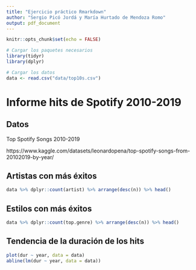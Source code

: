 ```yaml
---
title: "Ejercicio práctico Rmarkdown"
author: "Sergio Picó Jordá y María Hurtado de Mendoza Romo"
output: pdf_document
---
```


```r

knitr::opts_chunk$set(echo = FALSE)

# Cargar los paquetes necesarios
library(tidyr)
library(dplyr)

# Cargar los datos
data <- read.csv("data/top10s.csv")

```

# Informe hits de Spotify 2010-2019

## Datos

Top Spotify Songs 2010-2019

https://www.kaggle.com/datasets/leonardopena/top-spotify-songs-from-20102019-by-year/

## Artistas con más éxitos

```r

data %>% dplyr::count(artist) %>% arrange(desc(n)) %>% head()

```

## Estilos con más éxitos

```r

data %>% dplyr::count(top.genre) %>% arrange(desc(n)) %>% head()

```

## Tendencia de la duración de los hits

```r

plot(dur ~ year, data = data)
abline(lm(dur ~ year, data = data))

```